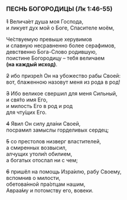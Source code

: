 ### ПЕСНЬ БОГОРОДИЦЫ (Лк 1:46-55)

~~1~~ Велича́ет душа моя Господа,  
и ликует дух мой о Боге, Спасителе моём,

Че́ствуемую превыше херувимов  
и славную несравненно более серафимов,  
девственно Бога-Слово родившую,  
поистине Богородицу – тебя величаем  
**(на каждый исход)**.

~~2~~ ибо призре́л Он на убожество рабы Своей:  
вот, блаженною назовут меня из рода в род!

~~3~~ Ибо великое свершил для меня Сильный,  
и свя́то имя Его,  
и милость Его в род и род  
для чту́щих Его.

~~4~~ Явил Он силу дла́ни Своей,  
посрамил замыслы горделивых сердец;

~~5~~ со престолов низверг властителей,  
а смиренных возвысил,  
алчущих утоли́л обилием,  
а богатых отослал ни с чем;

~~6~~ пришёл на помощь Изра́илю, рабу Своему,  
вспомнив о милости,  
обетова́нной пра́отцам нашим,  
Авраа́му и потомству его, вовеки.
